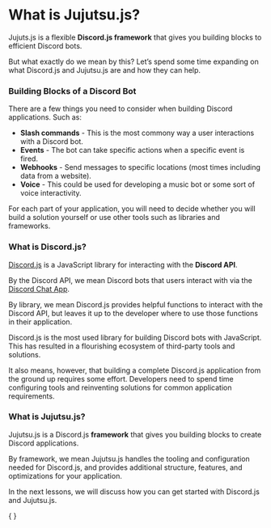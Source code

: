 
# What is Jujutsu.js?

Jujuts.js is a flexible **Discord.js framework** that gives you building blocks to efficient Discord bots.

But what exactly do we mean by this? Let’s spend some time expanding on what Discord.js and Jujutsu.js are and how they can help.

### Building Blocks of a Discord Bot

There are a few things you need to consider when building Discord applications. Such as:

- **Slash commands** - This is the most commony way a user interactions with a Discord bot.
- **Events** - The bot can take specific actions when a specific event is fired.
- **Webhooks** - Send messages to specific locations (most times including data from a website).
- **Voice** - This could be used for developing a music bot or some sort of voice interactivity.

For each part of your application, you will need to decide whether you will build a solution yourself or use other tools such as libraries and frameworks.

### What is Discord.js?

[Discord.js](https://discord.js.org/docs/discord.js/main/general/welcome) is a JavaScript library for interacting with the **Discord API**.

By the Discord API, we mean Discord bots that users interact with via the [Discord Chat App](https://discord.com).

By library, we mean Discord.js provides helpful functions to interact with the Discord API, but leaves it up to the developer where to use those functions in their application.

Discord.js is the most used library for building Discord bots with JavaScript. This has resulted in a flourishing ecosystem of third-party tools and solutions.

It also means, however, that building a complete Discord.js application from the ground up requires some effort. Developers need to spend time configuring tools and reinventing solutions for common application requirements.

### What is Jujutsu.js?

Jujutsu.js is a Discord.js **framework** that gives you building blocks to create Discord applications.

By framework, we mean Jujutsu.js handles the tooling and configuration needed for Discord.js, and provides additional structure, features, and optimizations for your application.

In the next lessons, we will discuss how you can get started with Discord.js and Jujutsu.js.

{
  <Pagination prev="/learn/introduction" next="" />
}
